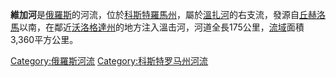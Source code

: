 '''維加河'''是[[俄羅斯|俄羅斯]]的河流，位於[[科斯特羅馬州|科斯特羅馬州]]，屬於[[溫扎河|溫扎河]]的右支流，發源自[[丘赫洛馬|丘赫洛馬]]以南，在鄰近[[沃洛格達州|沃洛格達州]]的地方注入溫击河，河道全長175公里，[[流域|流域]]面積3,360平方公里。

{{coord|59|13|44|N|43|40|46|E|display=title|region:RU_type:river}}

[[Category:俄羅斯河流|Category:俄羅斯河流]]
[[Category:科斯特罗马州河流|Category:科斯特罗马州河流]]

{{Russia-geo-stub}}